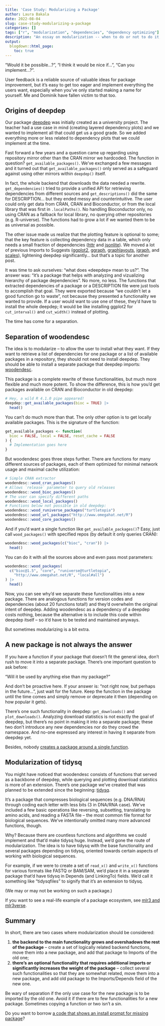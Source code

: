 ```yaml
---
title: 'Case Study: Modularizing a Package'
author: Laura Bakala
date: 2022-08-04
slug: case-study-modularizing-a-package
categories: []
tags: ["r", "modularization", "dependencies", "dependency optimizing"]
description: "An essay on modularization -- when to do or not to do it, and how we used it in deepdep and tidysq."
output:
  blogdown::html_page:
    toc: true
---
```


"Would it be possible…?", "I think it would be nice if…", "Can you implement…?".

User feedback is a reliable source of valuable ideas for package improvement, but it's easy to get too eager and implement everything the users want, especially when you've only started making a name for yourself. Me and Dominik have fallen victim to that too.

## Origins of deepdep

Our package [deepdep](https://github.com/DominikRafacz/deepdep) was initially created as a university project. The teacher had a use case in mind (creating layered dependency plots) and we wanted to implement all that could get us a good grade. So we added everything more or less related to dependency plots that we could implement at the time.

Fast forward a few years and a question came up regarding using repository mirror other than the CRAN mirror we hardcoded. The function in question? `get_available_packages()`. We've exchanged a few messages and it turned out that `get_available_packages()` only served as a safeguard against using other mirrors within `deepdep()` itself.

In fact, the whole backend that downloads the data needed a rewrite. `get_dependencies()` tried to provide a unified API for retrieving dependencies from different sources and `get_descriptions()` did the same for DESCRIPTION... but they ended messy and counterintuitive. The user could only get data from CRAN, CRAN and Bioconductor, or from the local library that was first in `.localPaths()`. No handling Bioconductor only, no using CRAN as a fallback for local library, no querying other repositories (e.g. R-universe). The functions had to grow a lot if we wanted them to be as universal as possible.

The other issue made us realize that the plotting feature is optional to some; that the key feature is collecting dependency data in a table, which only needs a small fraction of dependencies ([httr](https://github.com/r-lib/httr) and [jsonlite](https://github.com/jeroen/jsonlite)). We moved a lot of previous Imports to Suggests ([ggplot2](https://github.com/tidyverse/ggplot2), [ggraph](https://github.com/thomasp85/ggraph), [graphlayouts](https://github.com/schochastics/graphlayouts), [igraph](https://github.com/igraph/rigraph), and [scales](https://github.com/r-lib/scales)), lightening deepdep significantly... but that's a topic for another post.

It was time to ask ourselves: "what does «deepdep» mean to us?". The answer was: "it's a package that helps with analyzing and vizualizing hierarchy of package dependencies". No more, no less. The functions that extracted dependencies of a package or a DESCRIPTION file were just tools to accomplish that goal. They were exported because "we couldn't let a good function go to waste", not because they presented a functionality we wanted to provide. If a user would want to use one of these, they'd have to install the whole deepdep; it would be like installing ggplot2 for `cut_interval()` and `cut_width()` instead of plotting.

The time has come for a separation.

## Separation of woodendesc

The idea is to modularize -- to allow the user to install what they want. If they want to retrieve a list of dependencies for one package or a list of available packages in a repository, they should not need to install deepdep. They should be able to install a separate package that deepdep imports: [woodendesc](https://github.com/turtletopia/woodendesc).

This package is a complete rewrite of these functionalities, but much more flexible and much more potent. To show the difference, this is how you'd get packages available on CRAN and Bioconductor in old deepdep:

```r
# Hey, a wild R 4.1.0 pipe appeared!
deepdep::get_available_packages(bioc = TRUE) |>
  head()
```

You can't do much more than that. The only other option is to get locally available packages. This is the signature of the function:

```r
get_available_packages <- function(
  bioc = FALSE, local = FALSE, reset_cache = FALSE
) {
  # Implementation goes here
}
```

But woodendesc goes three steps further. There are functions for many different sources of packages, each of them optimized for minimal network usage and maximal cache utilization:

```r
# Simple CRAN extractor
woodendesc::wood_cran_packages()
# Allows `release` parameter to query old releases
woodendesc::wood_bioc_packages()
# The user can specify different paths
woodendesc::wood_local_packages()
# Functions below not possible in old deepdep:
woodendesc::wood_runiverse_packages("turtletopia")
woodendesc::wood_url_packages("http://www.omegahat.net/R")
woodendesc::wood_core_packages()
```

And if you'd want a single function like `get_available_packages()`? Easy, just call `wood_packages()` with specified repos (by default it only queries CRAN):

```r
woodendesc::wood_packages(c("bioc", "cran")) |>
  head()
```

You can do it with all the sources above and even pass most parameters:

```r
woodendesc::wood_packages(
  c("bioc@1.5", "core", "runiverse@turtletopia",
    "http://www.omegahat.net/R", "local#all")
) |>
  head()
```

Now, you can see why'd we separate these functionalities into a new package. There are analogous functions for version codes and dependencies (about 20 functions total!) and they'd overwhelm the original intent of deepdep. Adding woodendesc as a dependency of a deepdep costs nothing, because the alternative is to include this code within deepdep itself -- so it'd have to be tested and maintained anyways.

But sometimes modularizing is a bit extra.

## A new package is not always the answer

If you have a function if your package that doesn't fit the general idea, don't rush to move it into a separate package. There's one important question to ask before:

"Will it be used by anything else than my package?"

And don't be proactive here. If your answer is: "not right now, but perhaps in the future...", just wait for the future. Keep the function in the package until the time comes and simply remove or deprecate it then (depending on how popular it gets).

There's one such functionality in deepdep: `get_downloads()` and `plot_downloads()`. Analyzing download statistics is not exactly the goal of deepdep, but there's no point in making it into a separate package; these two don't introduce any new dependencies nor do they crowd the namespace. And no-one expressed any interest in having it separate from deepdep yet.

Besides, nobody [creates a package around a single function](https://github.com/eddelbuettel/digest).

## Modularization of tidysq

You might have noticed that woodendesc consists of functions that served as a backbone of deepdep, while querying and plotting download statistics is more of an extension. There's one package we've created that was planned to be extended since the beginning: [tidysq](https://github.com/BioGenies/tidysq).

It's a package that compresses biological sequences (e.g. DNA/RNA) through coding each letter with less bits (3 in DNA/RNA case). We've included a few basic operations like reversing, subsetting, translating to amino acids, and reading a FASTA file -- the most common file format for biological sequences. We've intentionally omitted many more advanced functions, though.

Why? Because there are countless functions and algorithms we could implement and that'd make tidysq huge. Instead, we'd gone the route of modularization. The idea is to have tidysq with the base functionality and several packages depending on tidysq, oriented towards certain aspects of working with biological sequences.

For example, if we were to create a set of `read_x()` and `write_x()` functions for various formats like FASTQ or BAM/SAM, we'd place it in a separate package that'd have tidysq in Depends (and LinkingTo) fields. We'd call it something like "tidysqfiles" to signify that it's an extension to tidysq.

(We may or may not be working on such a package.)

If you want to see a real-life example of a package ecosystem, see [mlr3 and mlr3verse](https://mlr3verse.mlr-org.com).

## Summary

In short, there are two cases where modularization should be considered:

1. **the backend to the main functionality grows and overshadows the rest of the package** -- create a set of logically related backend functions, move them into a new package, and add that package to Imports of the old one;
1. **there's an optional functionality that requires additional imports or significantly increases the weight of the package** -- collect several such functionalities so that they are somewhat related, move them into a new package, and add old package to the Imports/Depends field of the new one.

Be wary of separation if the only use case for the new package is to be imported by the old one. Avoid it if there are to few functionalities for a new package. Sometimes copying a function or two isn't a sin.

Do you want to borrow [a code that shows an install prompt for missing package](https://github.com/turtletopia/woodendesc/blob/master/R/wrrr.R)?
